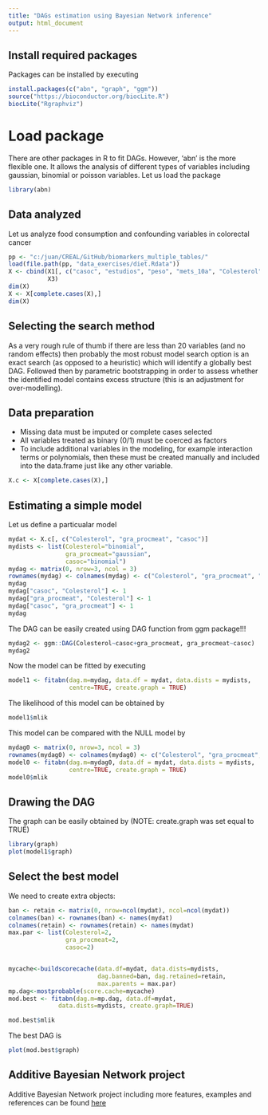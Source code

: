 ```yaml
---
title: "DAGs estimation using Bayesian Network inference"
output: html_document
---
```


## Install required packages

Packages can be installed by executing

```r
install.packages(c("abn", "graph", "ggm"))
source("https://bioconductor.org/biocLite.R")
biocLite("Rgraphviz")
```

# Load package

There are other packages in R to fit DAGs. However, 'abn' is the more flexible one. It allows the analysis of different types of variables including gaussian, binomial or poisson variables. Let us load the package

```r
library(abn)
```
  
## Data analyzed

Let us analyze food consumption and confounding variables in colorectal cancer

```r
pp <- "c:/juan/CREAL/GitHub/biomarkers_multiple_tables/"
load(file.path(pp, "data_exercises/diet.Rdata"))
X <- cbind(X1[, c("casoc", "estudios", "peso", "mets_10a", "Colesterol")],
           X3)
dim(X)
X <- X[complete.cases(X),]
dim(X)
```

## Selecting the search method

As a very rough rule of thumb if there are less than 20 variables (and no random effects) then probably the most robust model search option is an exact search (as opposed to a heuristic) which will identify a globally best DAG. Followed then by parametric bootstrapping in order to assess whether the identified model contains excess structure (this is an adjustment for over-modelling). 

## Data preparation

- Missing data must be imputed or complete cases selected
- All variables treated as binary (0/1) must be coerced as factors
- To include additional variables in the modeling, for example interaction terms or polynomials, then these must be created manually and included into the data.frame just like any other variable.

```r
X.c <- X[complete.cases(X),]
```

## Estimating a simple model

Let us define a particualar model 

```r
mydat <- X.c[, c("Colesterol", "gra_procmeat", "casoc")]
mydists <- list(Colesterol="binomial",
                gra_procmeat="gaussian",
                casoc="binomial")
mydag <- matrix(0, nrow=3, ncol = 3)
rownames(mydag) <- colnames(mydag) <- c("Colesterol", "gra_procmeat", "casoc")
mydag
mydag["casoc", "Colesterol"] <- 1
mydag["gra_procmeat", "Colesterol"] <- 1
mydag["casoc", "gra_procmeat"] <- 1
mydag
```
The DAG can be easily created using DAG function from ggm package!!!

```r
mydag2 <- ggm::DAG(Colesterol~casoc+gra_procmeat, gra_procmeat~casoc)
mydag2
```






Now the model can be fitted by executing

```r
model1 <- fitabn(dag.m=mydag, data.df = mydat, data.dists = mydists, 
                 centre=TRUE, create.graph = TRUE)
```

The likelihood of this model can be obtained by

```r
model1$mlik
```
This model can be compared with the NULL model by

```r
mydag0 <- matrix(0, nrow=3, ncol = 3)
rownames(mydag0) <- colnames(mydag0) <- c("Colesterol", "gra_procmeat", "casoc")
model0 <- fitabn(dag.m=mydag0, data.df = mydat, data.dists = mydists, 
                 centre=TRUE, create.graph = TRUE)
model0$mlik
```


## Drawing the DAG

The graph can be easily obtained by (NOTE: create.graph was set equal to TRUE)

```r
library(graph)
plot(model1$graph)
```

## Select the best model

We need to create extra objects:

```r
ban <- retain <- matrix(0, nrow=ncol(mydat), ncol=ncol(mydat))
colnames(ban) <- rownames(ban) <- names(mydat)
colnames(retain) <- rownames(retain) <- names(mydat)
max.par <- list(Colesterol=2,
                gra_procmeat=2,
                casoc=2)


mycache<-buildscorecache(data.df=mydat, data.dists=mydists,
                         dag.banned=ban, dag.retained=retain,
                         max.parents = max.par)
mp.dag<-mostprobable(score.cache=mycache)
mod.best <- fitabn(dag.m=mp.dag, data.df=mydat,
              data.dists=mydists, create.graph=TRUE)

mod.best$mlik
```
The  best DAG is

```r
plot(mod.best$graph)
```

## Additive Bayesian Network project

Additive Bayesian Network project including more features, examples and references can be found [here](http://www.r-bayesian-networks.org/)
